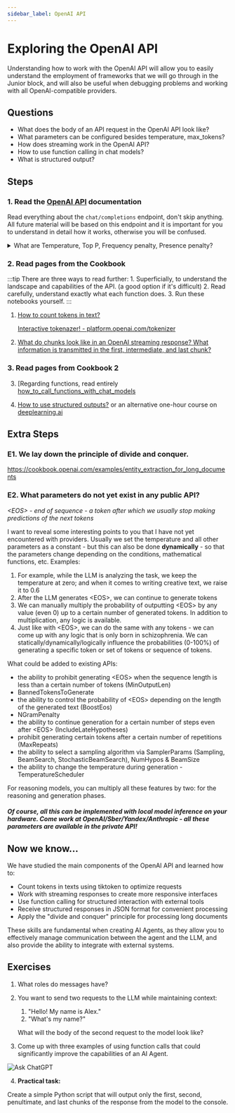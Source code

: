 ```yaml
---
sidebar_label: OpenAI API
---
```


# Exploring the OpenAI API

Understanding how to work with the OpenAI API will allow you to easily understand the employment of frameworks that we will go through in the Junior block, and will also be useful when debugging problems and working with all OpenAI-compatible providers.

## Questions

- What does the body of an API request in the OpenAI API look like?
- What parameters can be configured besides temperature, max_tokens?
- How does streaming work in the OpenAI API?
- How to use function calling in chat models?
- What is structured output?

## Steps

### 1. Read the [OpenAI API](https://platform.openai.com/docs/api-reference) documentation

Read everything about the `chat/completions` endpoint, don't skip anything. All future material will be based on this endpoint and it is important for you to understand in detail how it works, otherwise you will be confused.

<details>
<summary>What are Temperature, Top P, Frequency penalty, Presence penalty?</summary>

<iframe width="560" height="315" src="https://www.youtube.com/embed/33kb37NYOTc?si=AllO-NduTUKQAu41" title="YouTube video player" frameborder="0" allow="accelerometer; autoplay; clipboard-write; encrypted-media; gyroscope; picture-in-picture; web-share" referrerpolicy="strict-origin-when-cross-origin" allowfullscreen></iframe>

</details>

### 2. Read pages from the Cookbook

:::tip
There are three ways to read further:
    1. Superficially, to understand the landscape and capabilities of the API. (a good option if it's difficult)
    2. Read carefully, understand exactly what each function does.
    3. Run these notebooks yourself.
:::

1. [How to count tokens in text?](https://cookbook.openai.com/examples/how_to_count_tokens_with_tiktoken)

    [Interactive tokenazer! - platform.openai.com/tokenizer](https://platform.openai.com/tokenizer)

2. [What do chunks look like in an OpenAI streaming response? What information is transmitted in the first, intermediate, and last chunk?](https://cookbook.openai.com/examples/how_to_stream_completions)

### 3. Read pages from Cookbook 2

3. [Regarding functions, read entirely [how_to_call_functions_with_chat_models](https://cookbook.openai.com/examples/how_to_call_functions_with_chat_models)
    

4. [How to use structured outputs?](https://cookbook.openai.com/examples/structured_outputs_intro) or an alternative one-hour course on [deeplearning.ai](https://www.deeplearning.ai/short-courses/getting-structured-llm-output/)

## Extra Steps

### E1. We lay down the principle of divide and conquer.

https://cookbook.openai.com/examples/entity_extraction_for_long_documents

### E2. What parameters do not yet exist in any public API?

*\<EOS> - end of sequence - a token after which we usually stop making predictions of the next tokens*

I want to reveal some interesting points to you that I have not yet encountered with providers. Usually we set the temperature and all other parameters as a constant - but this can also be done **dynamically** - so that the parameters change depending on the conditions, mathematical functions, etc. Examples:
1. For example, while the LLM is analyzing the task, we keep the temperature at zero; and when it comes to writing creative text, we raise it to 0.6
2. After the LLM generates \<EOS>, we can continue to generate tokens
3. We can manually multiply the probability of outputting \<EOS> by any value (even 0) up to a certain number of generated tokens. In addition to multiplication, any logic is available.
4. Just like with \<EOS>, we can do the same with any tokens - we can come up with any logic that is only born in schizophrenia. We can statically/dynamically/logically influence the probabilities (0-100%) of generating a specific token or set of tokens or sequence of tokens.

What could be added to existing APIs:
- the ability to prohibit generating \<EOS> when the sequence length is less than a certain number of tokens (MinOutputLen)
- BannedTokensToGenerate
- the ability to control the probability of \<EOS> depending on the length of the generated text (BoostEos)
- NGramPenalty
- the ability to continue generation for a certain number of steps even after \<EOS> (IncludeLateHypotheses)
- prohibit generating certain tokens after a certain number of repetitions (MaxRepeats)
- the ability to select a sampling algorithm via SamplerParams (Sampling, BeamSearch, StochasticBeamSearch), NumHypos & BeamSize
- the ability to change the temperature during generation - TemperatureScheduler

For reasoning models, you can multiply all these features by two: for the reasoning and generation phases.

##### Of course, all this can be implemented with local model inference on your hardware. Come work at OpenAI/Sber/Yandex/Anthropic - all these parameters are available in the private API!

## Now we know...

We have studied the main components of the OpenAI API and learned how to:
- Count tokens in texts using tiktoken to optimize requests
- Work with streaming responses to create more responsive interfaces
- Use function calling for structured interaction with external tools
- Receive structured responses in JSON format for convenient processing
- Apply the "divide and conquer" principle for processing long documents

These skills are fundamental when creating AI Agents, as they allow you to effectively manage communication between the agent and the LLM, and also provide the ability to integrate with external systems.

## Exercises

1. What roles do messages have?

2. You want to send two requests to the LLM while maintaining context:
    1. "Hello! My name is Alex."
    2. "What's my name?"

    What will the body of the second request to the model look like?

3. Come up with three examples of using function calls that could significantly improve the capabilities of an AI Agent.

![Ask ChatGPT](https://img.shields.io/badge/Ask%20ChatGPT-8A2BE2?style=for-the-badge)

4. **Practical task:**

Create a simple Python script that will output only the first, second, penultimate, and last chunks of the response from the model to the console.